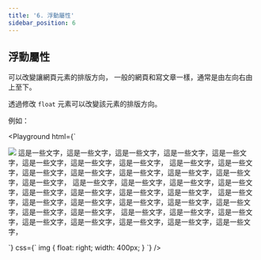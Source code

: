```yaml
---
title: '6. 浮動屬性'
sidebar_position: 6
---
```


## 浮動屬性
可以改變讓網頁元素的排版方向，
一般的網頁和寫文章一樣，通常是由左向右由上至下。

透過修改 `float` 元素可以改變該元素的排版方向。

例如：

<Playground
html={`
<p>
  <img src="/static/img/logo.png"/>
  這是一些文字，這是一些文字，這是一些文字，這是一些文字，這是一些文字，這是一些文字，這是一些文字，這是一些文字，
  這是一些文字，這是一些文字，這是一些文字，這是一些文字，這是一些文字，這是一些文字，這是一些文字，這是一些文字，
  這是一些文字，這是一些文字，這是一些文字，這是一些文字，這是一些文字，這是一些文字，這是一些文字，這是一些文字，
  這是一些文字，這是一些文字，這是一些文字，這是一些文字，這是一些文字，這是一些文字，這是一些文字，這是一些文字，
  這是一些文字，這是一些文字，這是一些文字，這是一些文字，這是一些文字，這是一些文字，這是一些文字，這是一些文字，
</p>
`}
css={`
img {
  float: right;
  width: 400px;
}
`}
/>